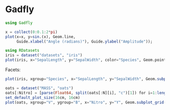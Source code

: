 # Gadfly {#gadfly}

```julia
using Gadfly

x = collect(0:0.1:2*pi)
plot(x=x, y=sin.(x), Geom.line,
     Guide.xlabel("Angle (radians)"), Guide.ylabel("Amplitude"));
```

```julia
using RDatasets
iris = dataset("datasets", "iris")
plot(iris, x="SepalLength", y="SepalWidth", color="Species", Geom.point);
```

Facets:

```julia
plot(iris, xgroup="Species", x="SepalLength", y="SepalWidth", Geom.subplot_grid(Geom.point));
```

```julia
oats = dataset("MASS", "oats")
oats[:Nitro] = [parse(Float64, split(oats[:N][i], "c")[1]) for i=1:length(oats[:N])]
set_default_plot_size(16cm, 16cm)
plot(oats, xgroup="V", ygroup="B", x="Nitro", y="Y", Geom.subplot_grid(Geom.point, Geom.line), Guide.xlabel("Nitro by Variety"), Guide.ylabel("Yeld By Block"));
```
